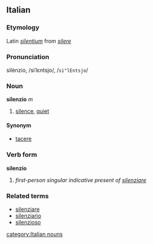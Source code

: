 ==Italian==
===Etymology===
Latin ''[[silentium]]'' from ''[[silere]]''
===Pronunciation===
silènzio, /siˈlɛntsjo/, /<tt>si"lEntsjo</tt>/
===Noun===
'''silenzio''' ''m''

# [[silence]], [[quiet]]

====Synonym====
*[[tacere]]

===Verb form===
'''silenzio'''

# ''first-person singular indicative present of [[silenziare]]''

===Related terms===
*[[silenziare]]
*[[silenziario]]
*[[silenzioso]]
[[category:Italian nouns]]